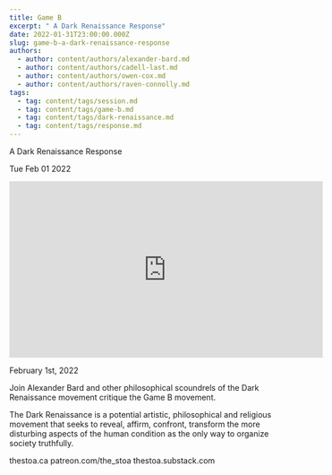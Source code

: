 ```yaml
---
title: Game B
excerpt: " A Dark Renaissance Response"
date: 2022-01-31T23:00:00.000Z
slug: game-b-a-dark-renaissance-response
authors:
  - author: content/authors/alexander-bard.md
  - author: content/authors/cadell-last.md
  - author: content/authors/owen-cox.md
  - author: content/authors/raven-connolly.md
tags:
  - tag: content/tags/session.md
  - tag: content/tags/game-b.md
  - tag: content/tags/dark-renaissance.md
  - tag: content/tags/response.md
---
```




 A Dark Renaissance Response

Tue Feb 01 2022

<iframe width="560" height="315" src="https://www.youtube.com/embed/xHOQD_rArLM" title="Game B: A Dark Renaissance Response w/ Alexander Bard, Cadell Last, Owen Cox, and Raven Connolly" frameborder="0" allow="accelerometer; autoplay; clipboard-write; encrypted-media; gyroscope; picture-in-picture" allowfullscreen ></iframe>

February 1st, 2022

Join Alexander Bard and other philosophical scoundrels of the Dark Renaissance movement critique the Game B movement.

The Dark Renaissance is a potential artistic, philosophical and religious movement that seeks to reveal, affirm, confront, transform the more disturbing aspects of the human condition as the only way to organize society truthfully.

thestoa.ca
patreon.com/the_stoa
thestoa.substack.com


